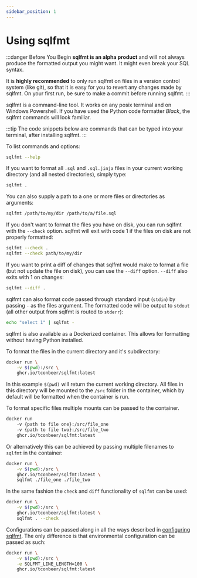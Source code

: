 ```yaml
---
sidebar_position: 1
---
```



# Using sqlfmt

:::danger Before You Begin
**sqlfmt is an alpha product** and will not always produce the formatted output you might want. It might even break your SQL syntax. 

It is **highly recommended** to only run sqlfmt on files in a version control system (like git), so that it is easy for you to revert any changes made by sqlfmt. On your first run, be sure to make a commit before running sqlfmt.
:::

<Tabs>
<TabItem value="python" label="Python" default>

sqlfmt is a command-line tool. It works on any posix terminal and on Windows Powershell. If you have used the Python code formatter *Black*, the sqlfmt commands will look familiar. 

:::tip
The code snippets below are commands that can be typed into your terminal, after installing sqlfmt.
:::

To list commands and options:

```bash
sqlfmt --help
```

If you want to format all `.sql` and `.sql.jinja` files in your current working directory (and all nested directories), simply type:
```bash
sqlfmt .
```
You can also supply a path to a one or more files or directories as arguments:
```bash
sqlfmt /path/to/my/dir /path/to/a/file.sql
```
If you don't want to format the files you have on disk, you can run sqlfmt with the `--check` option. sqlfmt will exit with code 1 if the files on disk are not properly formatted:
```bash
sqlfmt --check .
sqlfmt --check path/to/my/dir
```
If you want to print a diff of changes that sqlfmt would make to format a file (but not update the file on disk), you can use the `--diff` option. `--diff` also exits with 1 on changes:
```bash
sqlfmt --diff .
```

sqlfmt can also format code passed through standard input (`stdin`) by passing `-` as the files argument. The formatted code will be output to `stdout` (all other output from sqlfmt is routed to `stderr`):
```bash
echo "select 1" | sqlfmt -
```
</TabItem>
<TabItem value="docker" label="Docker">

sqlfmt is also available as a Dockerized container. This allows for formatting without having Python installed. 

To format the files in the current directory and it's subdirectory:

```bash
docker run \
    -v $(pwd):/src \
    ghcr.io/tconbeer/sqlfmt:latest
```

In this example `$(pwd)` will return the current working directory. All files in this directory will be mounted to the `/src` folder in the container, which by default will be formatted when the container is run.

To format specific files multiple mounts can be passed to the container.

```bash
docker run 
    -v {path to file one}:/src/file_one 
    -v {path to file two}:/src/file_two
    ghcr.io/tconbeer/sqlfmt:latest
```

Or alternatively this can be achieved by passing multiple filenames to `sqlfmt` in the container:

```bash
docker run \
    -v $(pwd):/src \
    ghcr.io/tconbeer/sqlfmt:latest \
    sqlfmt ./file_one ./file_two
```

In the same fashion the `check` and `diff` functionality of `sqlfmt` can be used:

```bash
docker run \
    -v $(pwd):/src \
    ghcr.io/tconbeer/sqlfmt:latest \
    sqlfmt . --check
```

Configurations can be passed along in all the ways described in [configuring sqlfmt](./configuring-sqlfmt.md). The only difference is that environmental configuration can be passed as such:

```bash
docker run \
    -v $(pwd):/src \
    -e SQLFMT_LINE_LENGTH=100 \
    ghcr.io/tconbeer/sqlfmt:latest
```


</TabItem>
</Tabs>
